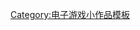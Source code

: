 {{asbox
| image     = Gamepad.svg
| pix       = 30
| subject   = 
| qualifier = 有关[[游戏性|电子游戏游戏性]]
| category  = 电子游戏游戏性小作品
| tempsort  =  
| name      = Template:Videogame-gameplay-stub
}}<noinclude>
[[Category:电子游戏小作品模板]]
</noinclude>